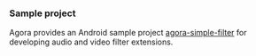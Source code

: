 
<PlatformWrapper platform="android">

### Sample project

Agora provides an Android sample project [agora-simple-filter](https://github.com/AgoraIO/API-Examples/tree/4.0.0-beta/Android/APIExample/agora-simple-filter) for developing audio and video filter extensions.

<Source />

</PlatformWrapper>
